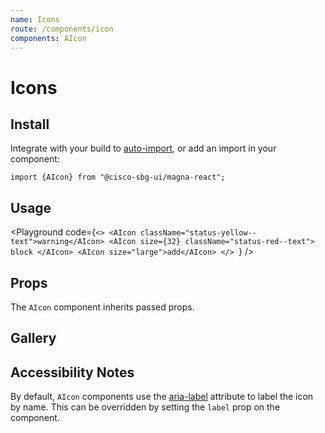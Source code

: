 ```yaml
---
name: Icons
route: /components/icon
components: AIcon
---
```


# Icons

## Install

Integrate with your build to [auto-import](/#integrating), or add an import in your component:

```
import {AIcon} from "@cisco-sbg-ui/magna-react";
```

## Usage

<Playground
  code={`<>
  <AIcon className="status-yellow--text">warning</AIcon>
  <AIcon size={32} className="status-red--text">
    block
  </AIcon>
  <AIcon size="large">add</AIcon>
</>
`}
/>

## Props

The `AIcon` component inherits passed props.

<Props of="AIcon" />

## Gallery

<IconGallery />

## Accessibility Notes

By default, `AIcon` components use the [aria-label](https://www.w3.org/TR/wai-aria/#aria-label) attribute to label the icon by name. This can be overridden by setting the `label` prop on the component.
